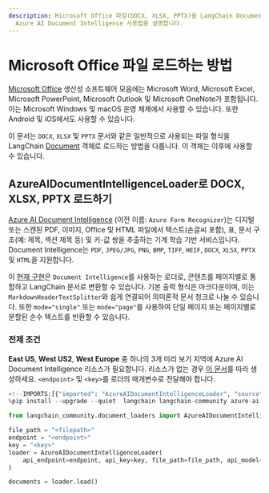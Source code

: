 ```yaml
---
description: Microsoft Office 파일(DOCX, XLSX, PPTX)을 LangChain Document 객체로 로드하는 방법과
  Azure AI Document Intelligence 사용법을 설명합니다.
---
```


# Microsoft Office 파일 로드하는 방법

[Microsoft Office](https://www.office.com/) 생산성 소프트웨어 모음에는 Microsoft Word, Microsoft Excel, Microsoft PowerPoint, Microsoft Outlook 및 Microsoft OneNote가 포함됩니다. 이는 Microsoft Windows 및 macOS 운영 체제에서 사용할 수 있습니다. 또한 Android 및 iOS에서도 사용할 수 있습니다.

이 문서는 `DOCX`, `XLSX` 및 `PPTX` 문서와 같은 일반적으로 사용되는 파일 형식을 LangChain
[Document](https://api.python.langchain.com/en/latest/documents/langchain_core.documents.base.Document.html#langchain_core.documents.base.Document)
객체로 로드하는 방법을 다룹니다. 이 객체는 이후에 사용할 수 있습니다.

## AzureAIDocumentIntelligenceLoader로 DOCX, XLSX, PPTX 로드하기

[Azure AI Document Intelligence](https://aka.ms/doc-intelligence) (이전 이름: `Azure Form Recognizer`)는 디지털 또는 스캔된 PDF, 이미지, Office 및 HTML 파일에서 텍스트(손글씨 포함), 표, 문서 구조(예: 제목, 섹션 제목 등) 및 키-값 쌍을 추출하는 기계 학습 기반 서비스입니다. Document Intelligence는 `PDF`, `JPEG/JPG`, `PNG`, `BMP`, `TIFF`, `HEIF`, `DOCX`, `XLSX`, `PPTX` 및 `HTML`을 지원합니다.

이 [현재 구현](https://aka.ms/di-langchain)은 `Document Intelligence`를 사용하는 로더로, 콘텐츠를 페이지별로 통합하고 LangChain 문서로 변환할 수 있습니다. 기본 출력 형식은 마크다운이며, 이는 `MarkdownHeaderTextSplitter`와 쉽게 연결되어 의미론적 문서 청크로 나눌 수 있습니다. 또한 `mode="single"` 또는 `mode="page"`를 사용하여 단일 페이지 또는 페이지별로 분할된 순수 텍스트를 반환할 수 있습니다.

### 전제 조건

**East US**, **West US2**, **West Europe** 중 하나의 3개 미리 보기 지역에 Azure AI Document Intelligence 리소스가 필요합니다. 리소스가 없는 경우 [이 문서](https://learn.microsoft.com/azure/ai-services/document-intelligence/create-document-intelligence-resource?view=doc-intel-4.0.0)를 따라 생성하세요. `<endpoint>` 및 `<key>`를 로더의 매개변수로 전달해야 합니다.

```python
<!--IMPORTS:[{"imported": "AzureAIDocumentIntelligenceLoader", "source": "langchain_community.document_loaders", "docs": "https://api.python.langchain.com/en/latest/document_loaders/langchain_community.document_loaders.doc_intelligence.AzureAIDocumentIntelligenceLoader.html", "title": "How to load Microsoft Office files"}]-->
%pip install --upgrade --quiet  langchain langchain-community azure-ai-documentintelligence

from langchain_community.document_loaders import AzureAIDocumentIntelligenceLoader

file_path = "<filepath>"
endpoint = "<endpoint>"
key = "<key>"
loader = AzureAIDocumentIntelligenceLoader(
    api_endpoint=endpoint, api_key=key, file_path=file_path, api_model="prebuilt-layout"
)

documents = loader.load()
```